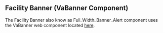 
<Meta title="Node/Facility Banner" />

## Facility Banner (VaBanner Component)

The Facility Banner also know as Full_Width_Banner_Alert component uses the VaBanner web component located [here](https://design.va.gov/storybook/?path=/docs/components-va-banner--default).
